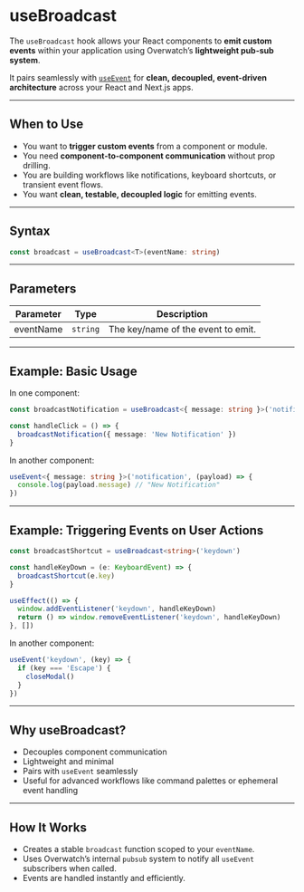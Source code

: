 # useBroadcast

The `useBroadcast` hook allows your React components to **emit custom events** within your application using Overwatch’s **lightweight pub-sub system**.

It pairs seamlessly with [`useEvent`](/hooks/use-event) for **clean, decoupled, event-driven architecture** across your React and Next.js apps.

---

## When to Use

- You want to **trigger custom events** from a component or module.
- You need **component-to-component communication** without prop drilling.
- You are building workflows like notifications, keyboard shortcuts, or transient event flows.
- You want **clean, testable, decoupled logic** for emitting events.

---

## Syntax

```ts
const broadcast = useBroadcast<T>(eventName: string)
````

---

## Parameters

| Parameter   | Type     | Description                        |
| ----------- | -------- | ---------------------------------- |
| eventName | `string` | The key/name of the event to emit. |

---

## Example: Basic Usage

In one component:

```ts
const broadcastNotification = useBroadcast<{ message: string }>('notification')

const handleClick = () => {
  broadcastNotification({ message: 'New Notification' })
}
```

In another component:

```ts
useEvent<{ message: string }>('notification', (payload) => {
  console.log(payload.message) // "New Notification"
})
```

---

## Example: Triggering Events on User Actions

```ts
const broadcastShortcut = useBroadcast<string>('keydown')

const handleKeyDown = (e: KeyboardEvent) => {
  broadcastShortcut(e.key)
}

useEffect(() => {
  window.addEventListener('keydown', handleKeyDown)
  return () => window.removeEventListener('keydown', handleKeyDown)
}, [])
```

In another component:

```ts
useEvent('keydown', (key) => {
  if (key === 'Escape') {
    closeModal()
  }
})
```

---

## Why useBroadcast?

- Decouples component communication
- Lightweight and minimal
- Pairs with `useEvent` seamlessly
- Useful for advanced workflows like command palettes or ephemeral event handling

---

## How It Works

* Creates a stable `broadcast` function scoped to your `eventName`.
* Uses Overwatch’s internal `pubsub` system to notify all `useEvent` subscribers when called.
* Events are handled instantly and efficiently.


